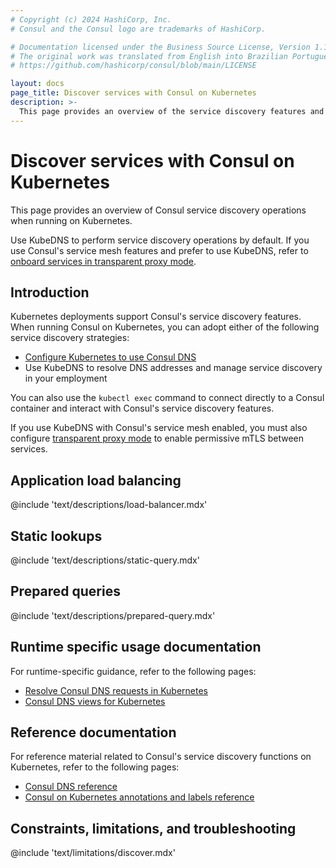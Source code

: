 ```yaml
---
# Copyright (c) 2024 HashiCorp, Inc.
# Consul and the Consul logo are trademarks of HashiCorp.

# Documentation licensed under the Business Source License, Version 1.1.
# The original work was translated from English into Brazilian Portuguese.
# https://github.com/hashicorp/consul/blob/main/LICENSE

layout: docs
page_title: Discover services with Consul on Kubernetes
description: >-
  This page provides an overview of the service discovery features and operations Consul supports when running on Kubernetes.
---
```


# Discover services with Consul on Kubernetes

This page provides an overview of Consul service discovery operations when running on Kubernetes.

Use KubeDNS to perform service discovery operations by default. If you use Consul's service mesh features and prefer to use KubeDNS, refer to [onboard services in transparent proxy mode](/consul/docs/connect/proxy/transparent-proxy).

## Introduction

Kubernetes deployments support Consul's service discovery features. When running Consul on Kubernetes, you can adopt either of the following service discovery strategies:

- [Configure Kubernetes to use Consul DNS](/consul/docs/discover/dns/k8s)
- Use KubeDNS to resolve DNS addresses and manage service discovery in your employment

You can also use the `kubectl exec` command to connect directly to a Consul container and interact with Consul's service discovery features.

If you use KubeDNS with Consul's service mesh enabled, you must also configure [transparent proxy mode](/consul/docs/connect/proxy/transparent-proxy) to enable permissive mTLS between services.

## Application load balancing

@include 'text/descriptions/load-balancer.mdx'

## Static lookups

@include 'text/descriptions/static-query.mdx'

## Prepared queries

@include 'text/descriptions/prepared-query.mdx'

## Runtime specific usage documentation

For runtime-specific guidance, refer to the following pages:

- [Resolve Consul DNS requests in Kubernetes](/consul/docs/manage/dns/forwarding/k8s)
- [Consul DNS views for Kubernetes](/consul/docs/manage/dns/views)

## Reference documentation

For reference material related to Consul's service discovery functions on Kubernetes, refer to the following pages:

- [Consul DNS reference](/consul/docs/reference/dns)
- [Consul on Kubernetes annotations and labels reference](/consul/docs/reference/k8s/annotation-label)

## Constraints, limitations, and troubleshooting

@include 'text/limitations/discover.mdx'
